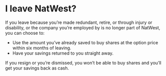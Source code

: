 # I leave NatWest?

If you leave because you’re made redundant, retire, or through injury or disability, or the company you’re employed by is no longer part of NatWest, you can choose to:

* Use the amount you’ve already saved to buy shares at the option price within six months of leaving.
* Have your savings returned to you straight away.

If you resign or you’re dismissed, you won’t be able to buy shares and you’ll get your savings back as cash.